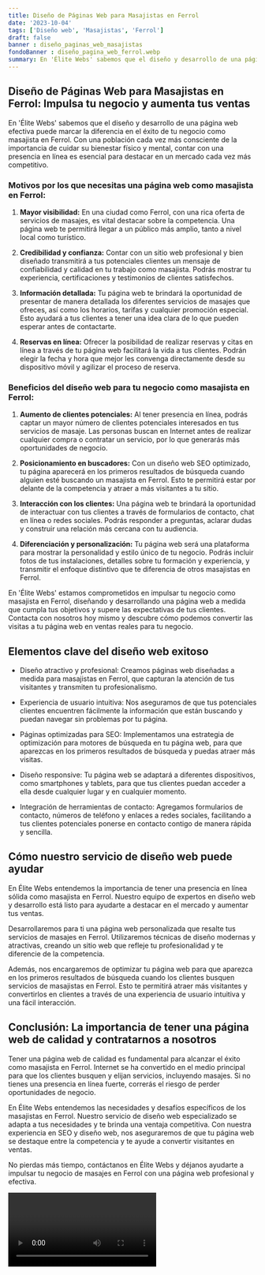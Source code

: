 ```yaml
---
title: Diseño de Páginas Web para Masajistas en Ferrol
date: '2023-10-04'
tags: ['Diseño web', 'Masajistas', 'Ferrol']
draft: false
banner : diseño_paginas_web_masajistas
fondoBanner : diseño_pagina_web_ferrol.webp
summary: En 'Élite Webs' sabemos que el diseño y desarrollo de una página web efectiva puede marcar la diferencia en el éxito de tu negocio como masajista en Ferrol. Con una población cada vez más consciente de la importancia de cuidar su bienestar físico y mental, contar con una presencia en línea es esencial para destacar en un mercado cada vez más competitivo.
---
```


## Diseño de Páginas Web para Masajistas en Ferrol: Impulsa tu negocio y aumenta tus ventas

En 'Élite Webs' sabemos que el diseño y desarrollo de una página web efectiva puede marcar la diferencia en el éxito de tu negocio como masajista en Ferrol. Con una población cada vez más consciente de la importancia de cuidar su bienestar físico y mental, contar con una presencia en línea es esencial para destacar en un mercado cada vez más competitivo.

### Motivos por los que necesitas una página web como masajista en Ferrol:

1. **Mayor visibilidad:** En una ciudad como Ferrol, con una rica oferta de servicios de masajes, es vital destacar sobre la competencia. Una página web te permitirá llegar a un público más amplio, tanto a nivel local como turístico.

2. **Credibilidad y confianza:** Contar con un sitio web profesional y bien diseñado transmitirá a tus potenciales clientes un mensaje de confiabilidad y calidad en tu trabajo como masajista. Podrás mostrar tu experiencia, certificaciones y testimonios de clientes satisfechos.

3. **Información detallada:** Tu página web te brindará la oportunidad de presentar de manera detallada los diferentes servicios de masajes que ofreces, así como los horarios, tarifas y cualquier promoción especial. Esto ayudará a tus clientes a tener una idea clara de lo que pueden esperar antes de contactarte.

4. **Reservas en línea:** Ofrecer la posibilidad de realizar reservas y citas en línea a través de tu página web facilitará la vida a tus clientes. Podrán elegir la fecha y hora que mejor les convenga directamente desde su dispositivo móvil y agilizar el proceso de reserva.

### Beneficios del diseño web para tu negocio como masajista en Ferrol:

1. **Aumento de clientes potenciales:** Al tener presencia en línea, podrás captar un mayor número de clientes potenciales interesados en tus servicios de masaje. Las personas buscan en Internet antes de realizar cualquier compra o contratar un servicio, por lo que generarás más oportunidades de negocio.

2. **Posicionamiento en buscadores:** Con un diseño web SEO optimizado, tu página aparecerá en los primeros resultados de búsqueda cuando alguien esté buscando un masajista en Ferrol. Esto te permitirá estar por delante de la competencia y atraer a más visitantes a tu sitio.

3. **Interacción con los clientes:** Una página web te brindará la oportunidad de interactuar con tus clientes a través de formularios de contacto, chat en línea o redes sociales. Podrás responder a preguntas, aclarar dudas y construir una relación más cercana con tu audiencia.

4. **Diferenciación y personalización:** Tu página web será una plataforma para mostrar la personalidad y estilo único de tu negocio. Podrás incluir fotos de tus instalaciones, detalles sobre tu formación y experiencia, y transmitir el enfoque distintivo que te diferencia de otros masajistas en Ferrol.

En 'Élite Webs' estamos comprometidos en impulsar tu negocio como masajista en Ferrol, diseñando y desarrollando una página web a medida que cumpla tus objetivos y supere las expectativas de tus clientes. Contacta con nosotros hoy mismo y descubre cómo podemos convertir las visitas a tu página web en ventas reales para tu negocio.

<GifSeo />

<Cta />

## Elementos clave del diseño web exitoso

- Diseño atractivo y profesional: Creamos páginas web diseñadas a medida para masajistas en Ferrol, que capturan la atención de tus visitantes y transmiten tu profesionalismo.

- Experiencia de usuario intuitiva: Nos aseguramos de que tus potenciales clientes encuentren fácilmente la información que están buscando y puedan navegar sin problemas por tu página.

- Páginas optimizadas para SEO: Implementamos una estrategia de optimización para motores de búsqueda en tu página web, para que aparezcas en los primeros resultados de búsqueda y puedas atraer más visitas.

- Diseño responsive: Tu página web se adaptará a diferentes dispositivos, como smartphones y tablets, para que tus clientes puedan acceder a ella desde cualquier lugar y en cualquier momento.

- Integración de herramientas de contacto: Agregamos formularios de contacto, números de teléfono y enlaces a redes sociales, facilitando a tus clientes potenciales ponerse en contacto contigo de manera rápida y sencilla.

## Cómo nuestro servicio de diseño web puede ayudar

En Élite Webs entendemos la importancia de tener una presencia en línea sólida como masajista en Ferrol. Nuestro equipo de expertos en diseño web y desarrollo está listo para ayudarte a destacar en el mercado y aumentar tus ventas.

Desarrollaremos para ti una página web personalizada que resalte tus servicios de masajes en Ferrol. Utilizaremos técnicas de diseño modernas y atractivas, creando un sitio web que refleje tu profesionalidad y te diferencie de la competencia.

Además, nos encargaremos de optimizar tu página web para que aparezca en los primeros resultados de búsqueda cuando los clientes busquen servicios de masajistas en Ferrol. Esto te permitirá atraer más visitantes y convertirlos en clientes a través de una experiencia de usuario intuitiva y una fácil interacción.

## Conclusión: La importancia de tener una página web de calidad y contratarnos a nosotros

Tener una página web de calidad es fundamental para alcanzar el éxito como masajista en Ferrol. Internet se ha convertido en el medio principal para que los clientes busquen y elijan servicios, incluyendo masajes. Si no tienes una presencia en línea fuerte, correrás el riesgo de perder oportunidades de negocio.

En Élite Webs entendemos las necesidades y desafíos específicos de los masajistas en Ferrol. Nuestro servicio de diseño web especializado se adapta a tus necesidades y te brinda una ventaja competitiva. Con nuestra experiencia en SEO y diseño web, nos aseguraremos de que tu página web se destaque entre la competencia y te ayude a convertir visitantes en ventas.

No pierdas más tiempo, contáctanos en Élite Webs y déjanos ayudarte a impulsar tu negocio de masajes en Ferrol con una página web profesional y efectiva.

<Video />

<CtaBot job='Masajistas' city='Ferrol'/>

<Gmaps query='Ferrol+españa+maps' />